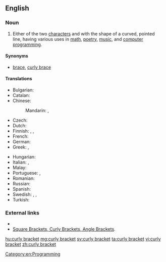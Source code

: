 ==English==

===Noun===
{{en-noun|head=[[curly]] [[bracket]]}}

# Either of the two [[character]]s ''{{unsupported|left curly bracket}}'' and ''{{unsupported|right curly bracket}}'' with the shape of a curved, pointed line, having various uses in [[math]], [[poetry]], [[music]], and [[computer]] [[programming]].

====Synonyms====
* [[brace]], [[curly brace]]

====Translations====
{{trans-top|character}}
* Bulgarian: {{t|bg|голяма скоба}}
* Catalan: {{t+|ca|clau|f}}
* Chinese:
*: Mandarin: {{t|cmn|波形括號|sc=Hani}}, {{t|cmn|波形括号|tr=bōxíng kuòhào|sc=Hani}}
* Czech: {{t|cs|složená závorka|f}}
* Dutch: {{t+|nl|accolade}}
* Finnish: {{t+|fi|aaltosulje}}, {{t|fi|aaltosulku}}, {{t|fi|aaltosulkumerkki}}
* French: {{t+|fr|accolade|f}}
* German: {{t|de|geschweifte Klammer|f}}
* Greek: {{t+|el|μύστακας|m}}, {{t+|el|άγκιστρο|n}}
{{trans-mid}}
* Hungarian: {{t+|hu|kapcsos zárójel}}
* Italian: {{t|it|parentesi graffa}}, {{t+|it|graffa}}
* Malay: {{t|ms|tanda kurung dakap}}
* Portuguese: {{t+|pt|chave|f}}, {{t+|pt|chaveta|f}} {{qualifier|mathematics}}
* Romanian: {{t+|ro|acoladă|f}}
* Russian: {{t|ru|фигу́рная ско́бка|f}}
* Spanish: {{t+|es|llave|f}}
* Swedish: {{t+|sv|klammerparentes|c}}, {{t|sv|måsvingeparentes|c}}, {{t+|sv|krullparentes|c}}
* Turkish: {{t|tr|küme parantezi}}
{{trans-bottom}}

===External links===
{{Wikipedia}}
* {{R:OneLook}}
* [http://www.scribendi.com/advice/square_brackets_curly_brackets_angle_brackets.en.html Square Brackets, Curly Brackets, Angle Brackets].

[[Category:en:Programming]]

[[hu:curly bracket]]
[[mg:curly bracket]]
[[sv:curly bracket]]
[[ta:curly bracket]]
[[vi:curly bracket]]
[[zh:curly bracket]]